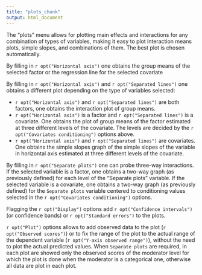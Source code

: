 ```yaml
---
title: "plots_chunk"
output: html_document
---
```




The "plots" menu allows for plotting  main effects and interactions for any combination of types of variables, making it easy to plot interaction means plots, simple slopes, and combinations of them. The best plot is chosen automatically.

By filling in `r opt("Horizontal axis")` one obtains the group means of the selected factor or the regression line for the selected covariate

By filling in `r opt("Horizontal axis")` and `r opt("Separated lines")` one obtains a different plot depending on the type of variables selected:

  - `r opt("Horizontal axis")` and `r opt("Separated lines")` are both factors, one obtains the interaction plot of group means.
  - `r opt("Horizontal axis")` is a factor and `r opt("Separated lines")` is a covariate. One obtains the plot of group means of the factor estimated at three different levels of the covariate. The levels are decided by the `r opt("Covariates conditioning")` options above.
  - `r opt("Horizontal axis")`  and `r opt("Separated lines")` are covariates. One obtains the simple slopes graph of the simple slopes of the variable in horizontal axis estimated at three different levels of the covariate.
  
By filling in `r opt("Separate plots")` one can probe three-way interactions. If the selected variable is a factor, one obtains a two-way graph (as previously defined) for each level of the "Separate plots" variable. If the selected variable is a covariate, one obtains a two-way graph (as previously defined) for the `Separate plots` variable centered to conditioning values selected in the `r opt("Covariates conditioning")` options.

Flagging the `r opt("Display")` options add `r opt("Confidence intervals")` (or confidence bands) or `r opt("Standard errors")` to the plots.

`r opt("Plot")` options allows to add observed data to the plot (`r opt("Observed scores")`) or to fix the range of the plot to the actual range of the dependent variable (`r opt("Y-axis observed range")`), without the need to plot the actual predicted values. When `Separate plots` are required, in each plot are showed only the observed scores of the moderator level for which the plot is done when the moderator is a categorical one, otherwise all data are plot in each plot. 


